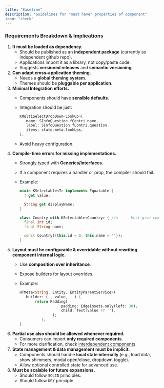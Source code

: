 ```yaml
---
title: "Baseline"
description: "Guidelines for 'must have' properties of component"
icon: "check"
---
```


### Requirements Breakdown & Implications

1. **It must be loaded as dependency.**
   - Should be published as an **independent package** (currently as independent github repo).
   - Applications import it as a library, not copy/paste code.
   - Suggests **versioned releases** and **semantic versioning**.
2. **Can adapt cross-application theming.**
   - Needs a **global theming system**.
   - Themes should be **pluggable per application**.
3. **Minimal Integration efforts.**
   - Components should have **sensible defaults**.
   - Integration should be just:

     ```dart
     KMultiSelectDropDown<LookUp>(
     	name: SInfoQuestion.fContri.name,
     	label: SInfoQuestion.fContri.question,
     	items: state.meta.lookUps,
     ),
     ```
   - Avoid heavy configuration.
4. **Compile-time errors for missing implementations.**
   - Strongly typed with **Generics/Interfaces**.
   - If a component requires a handler or prop, the compiler should fail.
   - Example:

     ```dart
     mixin KSelectable<T> implements Equatable {
       T get value;
     
       String get displayName;
     }
     
     class Country with KSelectable<Country> { //<----- Must give compile time error. Developer must override respective fields.
       final int id;
       final String name;
     
       const Country({this.id = 0, this.name = ''});
     }
     ```
5. **Layout must be configurable & overridable without rewriting component internal logic.**
   - Use **composition over inheritance**.
   - Expose builders for layout overrides.
   - Example:

     ```dart
     HTMeta<String, Entity, EntityParentService>(
     	builder: (_, value, __) {
     		return Padding(
     					padding: EdgeInsets.only(left: 30),
     					child: Text(value ?? ''),
                 	);
               },
     )
     
     ```
6. **Partial use also should be allowed whenever required.**
   - Consumers can import **only required components**.
   - For more clarification, check [interdependent components](/advanced/interdepend).
7. **State management & data management must be implicit.**
   - Components should handle **local state internally** (e.g., load data, show shimmers, modal open/close, dropdown toggle).
   - Allow optional controlled state for advanced use.
8. **Must be scalable for future expansions.**
   - Should follow `SOLID` principles.
   - Should follow `DRY` principle.